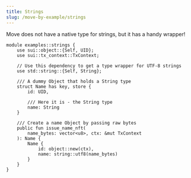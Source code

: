 ```yaml
---
title: Strings
slug: /move-by-example/strings
---
```


Move does not have a native type for strings, but it has a handy wrapper!

```sui-move
module examples::strings {
    use sui::object::{Self, UID};
    use sui::tx_context::TxContext;

    // Use this dependency to get a type wrapper for UTF-8 strings
    use std::string::{Self, String};

    /// A dummy Object that holds a String type
    struct Name has key, store {
        id: UID,

        /// Here it is - the String type
        name: String
    }

    /// Create a name Object by passing raw bytes
    public fun issue_name_nft(
        name_bytes: vector<u8>, ctx: &mut TxContext
    ): Name {
        Name {
            id: object::new(ctx),
            name: string::utf8(name_bytes)
        }
    }
}
```
